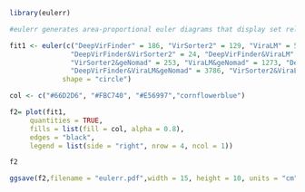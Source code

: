 ```{r}
library(eulerr)

#eulerr generates area-proportional euler diagrams that display set relationships (intersections, unions, and disjoints) with #circles or ellipses

fit1 <- euler(c("DeepVirFinder" = 186, "VirSorter2" = 129, "ViraLM" = 588, "geNomad" = 118, 
               "DeepVirFinder&VirSorter2" = 24, "DeepVirFinder&ViraLM" = 604, "DeepVirFinder&geNomad" = 53, "VirSorter2&ViraLM" = 233,
               "VirSorter2&geNomad" = 253, "ViraLM&geNomad" = 1273, "DeepVirFinder&VirSorter2&ViraLM" = 273, "DeepVirFinder&VirSorter2&geNomad" = 80,
               "DeepVirFinder&ViraLM&geNomad" = 3786, "VirSorter2&ViraLM&geNomad" = 4879, "DeepVirFinder&VirSorter2&ViraLM&geNomad"=13543),
             shape = "circle")

col <- c("#66D2D6", "#FBC740", "#E56997","cornflowerblue")

f2= plot(fit1,
     quantities = TRUE,
     fills = list(fill = col, alpha = 0.8),
     edges = "black",
     legend = list(side = "right", nrow = 4, ncol = 1))

f2

ggsave(f2,filename = "eulerr.pdf",width = 15, height = 10, units = "cm", useDingbats=FALSE)
```

